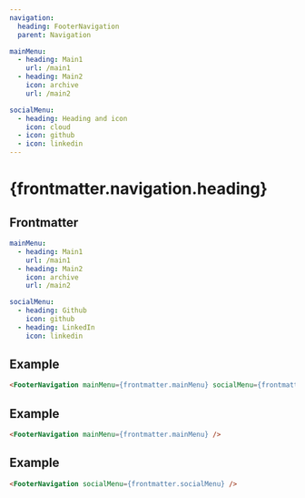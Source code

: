 ```yaml
---
navigation:
  heading: FooterNavigation
  parent: Navigation

mainMenu:
  - heading: Main1
    url: /main1
  - heading: Main2
    icon: archive
    url: /main2

socialMenu:
  - heading: Heading and icon
    icon: cloud
  - icon: github
  - icon: linkedin
---
```


# {frontmatter.navigation.heading}
## Frontmatter
```yaml
mainMenu:
  - heading: Main1
    url: /main1
  - heading: Main2
    icon: archive
    url: /main2

socialMenu:
  - heading: Github
    icon: github
  - heading: LinkedIn
    icon: linkedin
```


## Example
```html
<FooterNavigation mainMenu={frontmatter.mainMenu} socialMenu={frontmatter.socialMenu} />
```
<FooterNavigation mainMenu={frontmatter.mainMenu} socialMenu={frontmatter.socialMenu} />

## Example
```html
<FooterNavigation mainMenu={frontmatter.mainMenu} />
```
<FooterNavigation mainMenu={frontmatter.mainMenu} />

## Example
```html
<FooterNavigation socialMenu={frontmatter.socialMenu} />
```
<FooterNavigation socialMenu={frontmatter.socialMenu} />
